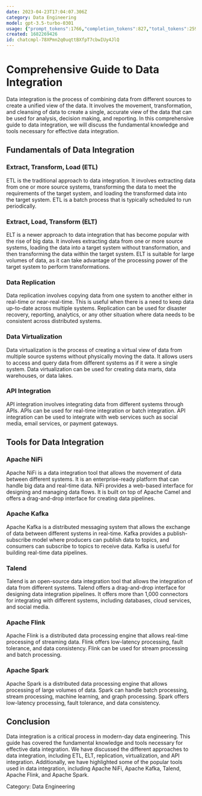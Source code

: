 ```yaml
---
date: 2023-04-23T17:04:07.306Z
category: Data Engineering
model: gpt-3.5-turbo-0301
usage: {"prompt_tokens":1766,"completion_tokens":827,"total_tokens":2593}
created: 1682269426
id: chatcmpl-78XPmn2q0uqttBXfpT7cbwIUy4JlQ
---
```


# Comprehensive Guide to Data Integration

Data integration is the process of combining data from different sources to create a unified view of the data. It involves the movement, transformation, and cleansing of data to create a single, accurate view of the data that can be used for analysis, decision making, and reporting. In this comprehensive guide to data integration, we will discuss the fundamental knowledge and tools necessary for effective data integration.

## Fundamentals of Data Integration

### Extract, Transform, Load (ETL)

ETL is the traditional approach to data integration. It involves extracting data from one or more source systems, transforming the data to meet the requirements of the target system, and loading the transformed data into the target system. ETL is a batch process that is typically scheduled to run periodically.

### Extract, Load, Transform (ELT)

ELT is a newer approach to data integration that has become popular with the rise of big data. It involves extracting data from one or more source systems, loading the data into a target system without transformation, and then transforming the data within the target system. ELT is suitable for large volumes of data, as it can take advantage of the processing power of the target system to perform transformations.

### Data Replication

Data replication involves copying data from one system to another either in real-time or near-real-time. This is useful when there is a need to keep data up-to-date across multiple systems. Replication can be used for disaster recovery, reporting, analytics, or any other situation where data needs to be consistent across distributed systems. 

### Data Virtualization

Data virtualization is the process of creating a virtual view of data from multiple source systems without physically moving the data. It allows users to access and query data from different systems as if it were a single system. Data virtualization can be used for creating data marts, data warehouses, or data lakes.

### API Integration

API integration involves integrating data from different systems through APIs. APIs can be used for real-time integration or batch integration. API integration can be used to integrate with web services such as social media, email services, or payment gateways.

## Tools for Data Integration

### Apache NiFi

Apache NiFi is a data integration tool that allows the movement of data between different systems. It is an enterprise-ready platform that can handle big data and real-time data. NiFi provides a web-based interface for designing and managing data flows. It is built on top of Apache Camel and offers a drag-and-drop interface for creating data pipelines.

### Apache Kafka

Apache Kafka is a distributed messaging system that allows the exchange of data between different systems in real-time. Kafka provides a publish-subscribe model where producers can publish data to topics, and consumers can subscribe to topics to receive data. Kafka is useful for building real-time data pipelines.

### Talend

Talend is an open-source data integration tool that allows the integration of data from different systems. Talend offers a drag-and-drop interface for designing data integration pipelines. It offers more than 1,000 connectors for integrating with different systems, including databases, cloud services, and social media.

### Apache Flink

Apache Flink is a distributed data processing engine that allows real-time processing of streaming data. Flink offers low-latency processing, fault tolerance, and data consistency. Flink can be used for stream processing and batch processing.

### Apache Spark

Apache Spark is a distributed data processing engine that allows processing of large volumes of data. Spark can handle batch processing, stream processing, machine learning, and graph processing. Spark offers low-latency processing, fault tolerance, and data consistency.

## Conclusion

Data integration is a critical process in modern-day data engineering. This guide has covered the fundamental knowledge and tools necessary for effective data integration. We have discussed the different approaches to data integration, including ETL, ELT, replication, virtualization, and API integration. Additionally, we have highlighted some of the popular tools used in data integration, including Apache NiFi, Apache Kafka, Talend, Apache Flink, and Apache Spark.

Category: Data Engineering